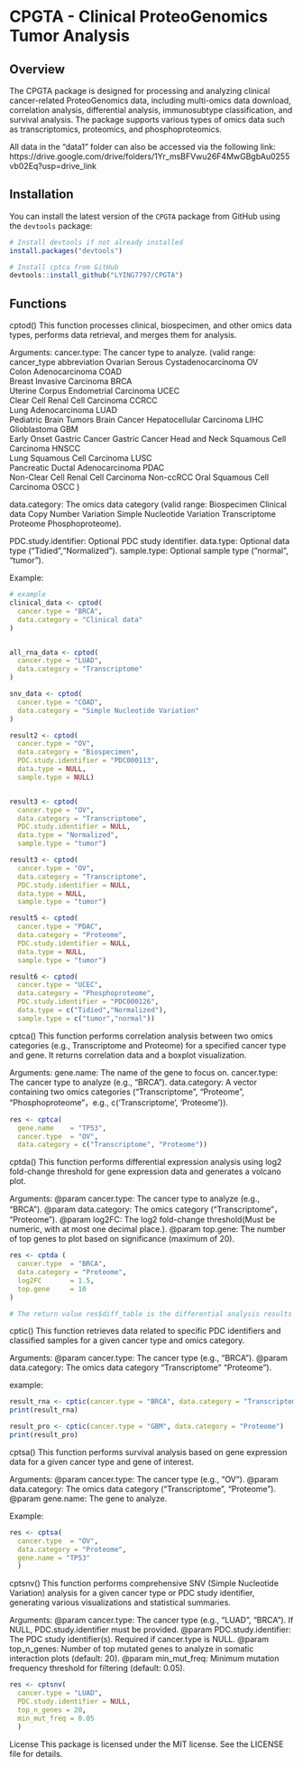 
# CPGTA - Clinical ProteoGenomics Tumor Analysis
## Overview

The CPGTA package is designed for processing and analyzing clinical cancer-related ProteoGenomics data, including multi-omics data download, correlation analysis, differential analysis, immunosubtype classification, and survival analysis. The package supports various types of omics data such as transcriptomics, proteomics, and phosphoproteomics.

All data in the "data1" folder can also be accessed via the following link: https://drive.google.com/drive/folders/1Yr_msBFVwu26F4MwGBgbAu0255vb02Eq?usp=drive_link


## Installation

You can install the latest version of the `CPGTA` package from GitHub using the `devtools` package:

```r
# Install devtools if not already installed
install.packages("devtools")

# Install cptca from GitHub
devtools::install_github("LYING7797/CPGTA")
```


## Functions

cptod()
This function processes clinical, biospecimen, and other omics data types, performs data retrieval, and merges them for analysis.

Arguments:
cancer.type: The cancer type to analyze.
(valid range: 
cancer_type                              abbreviation
Ovarian Serous Cystadenocarcinoma        OV        
Colon Adenocarcinoma                     COAD      
Breast Invasive Carcinoma                BRCA      
Uterine Corpus Endometrial Carcinoma     UCEC      
Clear Cell Renal Cell Carcinoma          CCRCC     
Lung Adenocarcinoma                      LUAD      
Pediatric Brain Tumors                   Brain Cancer
Hepatocellular Carcinoma                 LIHC      
Glioblastoma                             GBM       
Early Onset Gastric Cancer               Gastric Cancer
Head and Neck Squamous Cell Carcinoma    HNSCC     
Lung Squamous Cell Carcinoma             LUSC      
Pancreatic Ductal Adenocarcinoma         PDAC      
Non-Clear Cell Renal Cell Carcinoma      Non-ccRCC 
Oral Squamous Cell Carcinoma             OSCC )
 
data.category: The omics data category 
(valid range:
Biospecimen
Clinical data
Copy Number Variation
Simple Nucleotide Variation
Transcriptome
Proteome
Phosphoproteome).

PDC.study.identifier: Optional PDC study identifier.
data.type: Optional data type ("Tidied","Normalized").
sample.type: Optional sample type ("normal", "tumor").

Example:
```r
# example
clinical_data <- cptod(
  cancer.type = "BRCA",
  data.category = "Clinical data"
)


all_rna_data <- cptod(
  cancer.type = "LUAD",
  data.category = "Transcriptome"
)

snv_data <- cptod(
  cancer.type = "COAD",  
  data.category = "Simple Nucleotide Variation"
)

result2 <- cptod(
  cancer.type = "OV",
  data.category = "Biospecimen",
  PDC.study.identifier = "PDC000113",
  data.type = NULL,
  sample.type = NULL)


result3 <- cptod(
  cancer.type = "OV",
  data.category = "Transcriptome",
  PDC.study.identifier = NULL,
  data.type = "Normalized",
  sample.type = "tumor")

result3 <- cptod(
  cancer.type = "OV",
  data.category = "Transcriptome",
  PDC.study.identifier = NULL,
  data.type = NULL,
  sample.type = "tumor")

result5 <- cptod(
  cancer.type = "PDAC",
  data.category = "Proteome",
  PDC.study.identifier = NULL,
  data.type = NULL,
  sample.type = "tumor")

result6 <- cptod(
  cancer.type = "UCEC",
  data.category = "Phosphoproteome",
  PDC.study.identifier = "PDC000126",
  data.type = c("Tidied","Normalized"),
  sample.type = c("tumor","normal"))

```


cptca()
This function performs correlation analysis between two omics categories (e.g., Transcriptome and Proteome) for a specified cancer type and gene. It returns correlation data and a boxplot visualization.

Arguments:
gene.name: The name of the gene to focus on.
cancer.type: The cancer type to analyze (e.g., "BRCA").
data.category: A vector containing two omics categories ("Transcriptome", "Proteome", "Phosphoproteome"，e.g., c('Transcriptome', 'Proteome')).

```r
res <- cptca(
  gene.name    = "TP53",
  cancer.type  = "OV",
  data.category = c("Transcriptome", "Proteome"))
```

cptda()
This function performs differential expression analysis using log2 fold-change threshold for gene expression data and generates a volcano plot.

Arguments:
@param cancer.type: The cancer type to analyze (e.g., "BRCA").
@param data.category: The omics category ("Transcriptome"， "Proteome").
@param log2FC: The log2 fold-change threshold(Must be numeric, with at most one decimal place.).
@param top.gene: The number of top genes to plot based on significance (maximum of 20).

```r

res <- cptda (
  cancer.type  = "BRCA",
  data.category = "Proteome",
  log2FC       = 1.5,  
  top.gene     = 10    
)

# The return value res$diff_table is the differential analysis results table (gene, log2FC, p.value, negLog10P, diff), and res$volcano_plot is a ggplot2 object that can be saved or edited further.

```

cptic()
This function retrieves data related to specific PDC identifiers and classified samples for a given cancer type and omics category.

Arguments:
@param cancer.type: The cancer type (e.g., "BRCA").
@param data.category: The omics data category  "Transcriptome" "Proteome").

example:
```r
result_rna <- cptic(cancer.type = "BRCA", data.category = "Transcriptome")
print(result_rna)

result_pro <- cptic(cancer.type = "GBM", data.category = "Proteome")
print(result_pro)

```


cptsa()
This function performs survival analysis based on gene expression data for a given cancer type and gene of interest.

Arguments:
@param cancer.type: The cancer type (e.g., "OV").
@param data.category: The omics data category ("Transcriptome", "Proteome").
@param gene.name: The gene to analyze.

Example:
```r
res <- cptsa(
  cancer.type  = "OV",
  data.category = "Proteome",
  gene.name = "TP53"
  )
```

cptsnv()
This function performs comprehensive SNV (Simple Nucleotide Variation) analysis for a given cancer type or PDC study identifier, generating various visualizations and statistical summaries.

Arguments:
@param cancer.type: The cancer type (e.g., "LUAD", "BRCA"). If NULL, PDC.study.identifier must be provided.
@param PDC.study.identifier: The PDC study identifier(s). Required if cancer.type is NULL.
@param top_n_genes: Number of top mutated genes to analyze in somatic interaction plots (default: 20).
@param min_mut_freq: Minimum mutation frequency threshold for filtering (default: 0.05).

```r
res <- cptsnv(
  cancer.type = "LUAD",
  PDC.study.identifier = NULL,
  top_n_genes = 20,
  min_mut_freq = 0.05
  )
```




License
This package is licensed under the MIT license. See the LICENSE file for details.

